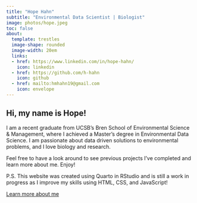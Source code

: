 ```yaml
---
title: "Hope Hahn"
subtitle: "Environmental Data Scientist | Biologist"
image: photos/hope.jpeg
toc: false
about:
  template: trestles
  image-shape: rounded
  image-width: 20em
  links: 
  - href: https://www.linkedin.com/in/hope-hahn/
    icon: linkedin
  - href: https://github.com/h-hahn
    icon: github
  - href: mailto:hmhahn19@gmail.com
    icon: envelope
---
```


## Hi, my name is Hope! 

I am a recent graduate from UCSB's Bren School of Environmental Science & Management, where I achieved a Master's degree in Environmental Data Science. I am passionate about data driven solutions to environmental problems, and I love biology and research. 

Feel free to have a look around to see previous projects I've completed and learn more about me. Enjoy!

P.S. This website was created using Quarto in RStudio and is still a work in progress as I improve my skills using HTML, CSS, and JavaScript!

[Learn more about me](about.qmd){.btn .custom-btn .btn role="button" data-toggle="tooltip" title="click here to learn more about me!"}
